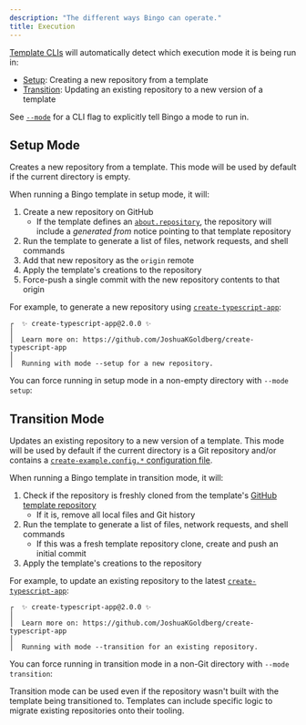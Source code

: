 ```yaml
---
description: "The different ways Bingo can operate."
title: Execution
---
```



[Template CLIs](/cli) will automatically detect which execution mode it is being run in:

- [Setup](#setup-mode): Creating a new repository from a template
- [Transition](#transition-mode): Updating an existing repository to a new version of a template

See [`--mode`](/cli#--mode) for a CLI flag to explicitly tell Bingo a mode to run in.

## Setup Mode

Creates a new repository from a template.
This mode will be used by default if the current directory is empty.

When running a Bingo template in setup mode, it will:

1. Create a new repository on GitHub
   - If the template defines an [`about.repository`](/build/apis/create-template#about), the repository will include a _generated from_ notice pointing to that template repository
2. Run the template to generate a list of files, network requests, and shell commands
3. Add that new repository as the `origin` remote
4. Apply the template's creations to the repository
5. Force-push a single commit with the new repository contents to that origin

For example, to generate a new repository using [`create-typescript-app`](https://github.com/JoshuaKGoldberg/create-typescript-app):

<PackageManagers type="dlx" pkg="create-typescript-app@beta" />

```plaintext
┌  ✨ create-typescript-app@2.0.0 ✨
│
│  Learn more on: https://github.com/JoshuaKGoldberg/create-typescript-app
│
│  Running with mode --setup for a new repository.
```

You can force running in setup mode in a non-empty directory with `--mode setup`:

<PackageManagers
	args="--mode setup"
	pkg="create-typescript-app@beta"
	type="dlx"
/>

## Transition Mode

Updates an existing repository to a new version of a template.
This mode will be used by default if the current directory is a Git repository and/or contains a [`create-example.config.*` configuration file](/configuration).

When running a Bingo template in transition mode, it will:

1. Check if the repository is freshly cloned from the template's [GitHub template repository](https://docs.github.com/en/repositories/creating-and-managing-repositories/creating-a-repository-from-a-template)
   - If it is, remove all local files and Git history
2. Run the template to generate a list of files, network requests, and shell commands
   - If this was a fresh template repository clone, create and push an initial commit
3. Apply the template's creations to the repository

For example, to update an existing repository to the latest [`create-typescript-app`](https://github.com/JoshuaKGoldberg/create-typescript-app):

<PackageManagers type="dlx" pkg="create-typescript-app@beta" />

```plaintext
┌  ✨ create-typescript-app@2.0.0 ✨
│
│  Learn more on: https://github.com/JoshuaKGoldberg/create-typescript-app
│
│  Running with mode --transition for an existing repository.
```

You can force running in transition mode in a non-Git directory with `--mode transition`:

<PackageManagers
	args="--mode transition"
	pkg="create-typescript-app@beta"
	type="dlx"
/>

Transition mode can be used even if the repository wasn't built with the template being transitioned to.
Templates can include specific logic to migrate existing repositories onto their tooling.
